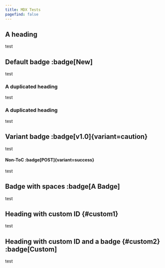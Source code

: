 ```yaml
---
title: MDX Tests
pagefind: false
---
```


## A heading

test

## Default badge :badge[New]

test

### A duplicated heading

test

### A duplicated heading

test

## Variant badge :badge[v1.0]{variant=caution}

test

#### Non-ToC :badge[POST]{variant=success}

test

## Badge with spaces :badge[A Badge]

test

## Heading with custom ID {#custom1}

test

## Heading with custom ID and a badge {#custom2} :badge[Custom]

test
